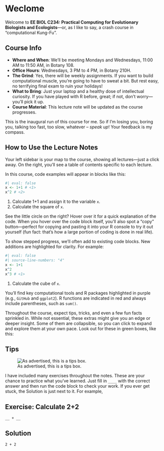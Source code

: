 # Weclome {.unnumbered}

Welcome to **EE BIOL C234: Practical Computing for Evolutionary Biologists and Ecologists**—or, as I like to say, a crash course in "computational Kung-Fu".

## Course Info
- **Where and When**: We'll be meeting Mondays and Wednesdays, 11:00 AM to 11:50 AM, in Botany 108. 
- **Office Hours**: Wednesdays, 3 PM to 4 PM, in Botany 210H.
- **The Grind**: Yes, there will be weekly assignments. If you want to build computational muscle, you're going to have to sweat a bit. But rest easy, no terrifying final exam to ruin your holidays!
- **What to Bring**: Just your laptop and a healthy dose of intellectual curiosity. If you have played with R before, great; if not, don’t worry—you’ll pick it up.
- **Course Material**: This lecture note will be updated as the course progresses.
<!-- - **The Escape Hatch**: You don't even have to show up to every class! Frankly, some of the class might already be old hat to you. Before each lecture, I'll post the lecture notes, so if you're already up to speed, feel free to skip out. Just make sure you deliver on those assignments. -->

This is the inaugural run of this course for me. So if I'm losing you, boring you, talking too fast, too slow, whatever – *speak up*! Your feedback is my compass.

## How to Use the Lecture Notes
Your left sidebar is your map to the course, showing all lectures—just a click away. On the right, you’ll see a table of contents specific to each lecture.

In this course, code examples will appear in blocks like this:
```r
#| eval: false
x <- 1+1 # <1>
x^2 # <2>
```
1. Calculate 1+1 and assign it to the variable `x`.
2. Calculate the square of `x`.

See the little circle on the right? Hover over it for a quick explanation of the code. When you hover over the code block itself, you’ll also spot a “copy” button—perfect for copying and pasting it into your R console to try it out yourself (fun fact: that’s how a large portion of coding is done in real life).

To show stepped progress, we'll often add to existing code blocks. New additions are highlighted for clarity. For example:
```r
#| eval: false
#| source-line-numbers: "4"
x <- 1+1 
x^2 
x^3 # <1>
```
1. Calculate the cube of `x`.

You'll find key computational tools and R packages highlighted in purple (e.g., `GitHub` and `ggplot2`). R functions are indicated in red and always include parentheses, such as `sum()`.

Throughout the course, expect tips, tricks, and even a few fun facts sprinkled in. While not essential, these extras might give you an edge or deeper insight. Some of them are collapsible, so you can click to expand and explore them at your own pace. Look out for these in green boxes, like this:

::: {.callout-tip collapse="true"}
## Tips
![As advertised, this is a tips box.](img/syllabus_tip.png)
:::

I have included many exercises throughout the notes. These are your chance to practice what you've learned. Just fill in `____` with the correct answer and then run the code block to check your work. If you ever get stuck, the Solution is just next to it. For example,

::: {.panel-tabset}
## Exercise: Calculate 2+2
```webr
__ + __
```

## Solution
```webr
2 + 2
```

:::